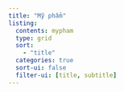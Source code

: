 ```yaml
---
title: "Mỹ phẩm"
listing:
  contents: mypham
  type: grid
  sort: 
    - "title"
  categories: true
  sort-ui: false
  filter-ui: [title, subtitle]
---
```

